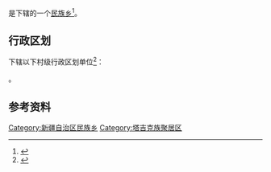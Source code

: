 {{中国乡级行政区|65/30/22/210/000}}

'''{{PAGENAMEBASE}}'''是{{PRC admin/fullname|65/30/22/210/000|3}}下辖的一个[[民族乡|民族乡]]<ref>{{PRC admin/ref sgc|{{PRC admin/parent|65/30/22/210/000}}}}</ref>。

== 行政区划 ==
{{PAGENAMEBASE}}下辖以下村级行政区划单位<ref>{{PRC admin/ref sgc|65/30/22/210/000}}</ref>：

{{PRC admin/children|65/30/22/210/000}}。

== 参考资料 ==
{{reflist}}

{{新疆行政区划小作品}}
{{PRC admin/navcat|65/30/22/210/000}}
[[Category:新疆自治区民族乡|Category:新疆自治区民族乡]]
[[Category:塔吉克族聚居区|Category:塔吉克族聚居区]]